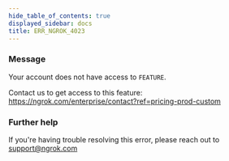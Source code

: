 ```yaml
---
hide_table_of_contents: true
displayed_sidebar: docs
title: ERR_NGROK_4023
---
```


### Message

Your account does not have access to `FEATURE`.

Contact us to get access to this feature: https://ngrok.com/enterprise/contact?ref=pricing-prod-custom

<ErrorDetails />

### Further help

If you're having trouble resolving this error, please reach out to [support@ngrok.com](mailto:support@ngrok.com?subject=Help%20with%20ERR_NGROK_4023)

